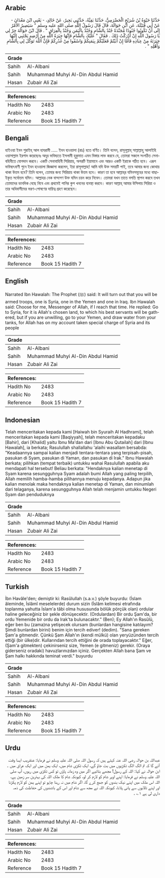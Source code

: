 ## Arabic


<div dir="rtl" lang="ar" style={{fontSize:'larger',backgroundColor:'#f8f9fa',padding:20}}>
حَدَّثَنَا حَيْوَةُ بْنُ شُرَيْحٍ الْحَضْرَمِيُّ، حَدَّثَنَا بَقِيَّةُ، حَدَّثَنِي بَحِيرٌ، عَنْ خَالِدٍ، - يَعْنِي ابْنَ مَعْدَانَ - عَنْ أَبِي قُتَيْلَةَ، عَنِ ابْنِ حَوَالَةَ، قَالَ قَالَ رَسُولُ اللَّهِ صلى الله عليه وسلم ‏"‏ سَيَصِيرُ الأَمْرُ إِلَى أَنْ تَكُونُوا جُنُودًا مُجَنَّدَةً جُنْدٌ بِالشَّامِ وَجُنْدٌ بِالْيَمَنِ وَجُنْدٌ بِالْعِرَاقِ ‏"‏ ‏.‏ قَالَ ابْنُ حَوَالَةَ خِرْ لِي يَا رَسُولَ اللَّهِ إِنْ أَدْرَكْتُ ذَلِكَ ‏.‏ فَقَالَ ‏"‏ عَلَيْكَ بِالشَّامِ فَإِنَّهَا خِيَرَةُ اللَّهِ مِنْ أَرْضِهِ يَجْتَبِي إِلَيْهَا خِيَرَتَهُ مِنْ عِبَادِهِ فَأَمَّا إِنْ أَبَيْتُمْ فَعَلَيْكُمْ بِيَمَنِكُمْ وَاسْقُوا مِنْ غُدُرِكُمْ فَإِنَّ اللَّهَ تَوَكَّلَ لِي بِالشَّامِ وَأَهْلِهِ ‏"‏ ‏.‏
</div>
<div style={{backgroundColor:'#f8f9fa',padding:20, marginBottom: 10}}><table> <thead> <tr> <th>Grade</th> <th></th> </tr> </thead> <tbody> <tr><td>Sahih</td><td>Al-Albani</td></tr><tr><td>Sahih</td><td>Muhammad Muhyi Al-Din Abdul Hamid</td></tr><tr><td>Hasan</td><td>Zubair Ali Zai</td></tr></tbody></table><table> <thead> <tr> <th>References:</th> <th></th> </tr> </thead> <tbody><tr><td>Hadith No</td><td>2483</td></tr><tr><td>Arabic No</td><td>2483</td></tr><tr><td>Reference</td><td>Book 15 Hadith 7</td></tr></tbody></table></div>

## Bengali


<div dir="ltr" lang="bn" style={{fontSize:'larger',backgroundColor:'#f8f9fa',padding:20}}>
হাইওয়া ইবন শুরাইহ্ আল হাযরামী ..... ইবন হাওয়ালা (রাঃ) হতে বর্ণিত। তিনি বলেন, রাসূলূল্লাহ্ সাল্লাল্লাহু আলাইহি ওয়াসাল্লাম ইরশাদ করেছেনঃ অদূর ভবিষ্যতে ইসলামী হুকুমাত এমন বিস্তার লাভ করবে যে, তোমরা সকলে সংগঠিত সেনাবহিনীতে যোগদান করবে। একটি সেনাবাহিনী সিরিয়ায়, অপরটি ইয়ামানে এবং আরও একটি ইরাকে গঠিত হবে। এরূপ ভবিষ্যৎবাণী শুনে ইবন হাওয়ালা জিজ্ঞাসা করলেন, ইয়া রাসূলাল্লাহ! আমি যদি উক্ত সময়টি পাই, তবে আমার জন্য কোথায় থাকা উত্তম হবে? তিনি বলেন, তোমার জন্য সিরিয়ায় থাকা উত্তম হবে। কারণ তা হবে আল্লাহ্‌র যমিনসমূহের মধ্যে বাছাইকৃত সর্বোত্তম যমিন। আল্লাহর নেক বান্দাগণ উক্ত যমিন চয়ন করে নিবেন। তোমরা যখন তাতে বসতি স্থাপন করবে তখন তোমাদের ডানদিক বেছে নিবে এবং প্রথমেই পানির কুপ খননের ব্যবস্থা করবে। কারণ আল্লাহ্ আমার উসিলায় সিরিয়া ও তার অধিবাসীদের ভরণ-পোষণের দায়িত্ব গ্রহণ করেছেন।
</div>
<div style={{backgroundColor:'#f8f9fa',padding:20, marginBottom: 10}}><table> <thead> <tr> <th>Grade</th> <th></th> </tr> </thead> <tbody> <tr><td>Sahih</td><td>Al-Albani</td></tr><tr><td>Sahih</td><td>Muhammad Muhyi Al-Din Abdul Hamid</td></tr><tr><td>Hasan</td><td>Zubair Ali Zai</td></tr></tbody></table><table> <thead> <tr> <th>References:</th> <th></th> </tr> </thead> <tbody><tr><td>Hadith No</td><td>2483</td></tr><tr><td>Arabic No</td><td>2483</td></tr><tr><td>Reference</td><td>Book 15 Hadith 7</td></tr></tbody></table></div>

## English


<div dir="ltr" lang="en" style={{fontSize:'larger',backgroundColor:'#f8f9fa',padding:20}}>
Narrated Ibn Hawalah: The Prophet (ﷺ) said: It will turn out that you will be armed troops, one is Syria, one in the Yemen and one in Iraq. Ibn Hawalah said: Choose for me, Messenger of Allah, if I reach that time. He replied: Go to Syria, for it is Allah's chosen land, to which his best servants will be gathered, but if you are unwilling, go to your Yemen, and draw water from your tanks, for Allah has on my account taken special charge of Syria and its people
</div>
<div style={{backgroundColor:'#f8f9fa',padding:20, marginBottom: 10}}><table> <thead> <tr> <th>Grade</th> <th></th> </tr> </thead> <tbody> <tr><td>Sahih</td><td>Al-Albani</td></tr><tr><td>Sahih</td><td>Muhammad Muhyi Al-Din Abdul Hamid</td></tr><tr><td>Hasan</td><td>Zubair Ali Zai</td></tr></tbody></table><table> <thead> <tr> <th>References:</th> <th></th> </tr> </thead> <tbody><tr><td>Hadith No</td><td>2483</td></tr><tr><td>Arabic No</td><td>2483</td></tr><tr><td>Reference</td><td>Book 15 Hadith 7</td></tr></tbody></table></div>

## Indonesian


<div dir="ltr" lang="id" style={{fontSize:'larger',backgroundColor:'#f8f9fa',padding:20}}>
Telah menceritakan kepada kami [Haiwah bin Syuraih Al Hadhrami], telah menceritakan kepada kami [Baqiyyah], telah menceritakan kepadaku [Bahir], dari [Khalid] yaitu Ibnu Ma'dan dari [Ibnu Abu Qutailah] dari [Ibnu Hawalah], ia berkata; Rasulullah shallallahu 'alaihi wasallam bersabda: "Keadaannya sampai kalian menjadi tentara-tentara yang terpisah-pisah, pasukan di Syam, pasukan di Yaman, dan pasukan di Irak." Ibnu Hawalah berkata; pilihkan (tempat terbaik) untukku wahai Rasulullah apabila aku mendapati hal tersebut! Beliau berkata: "Hendaknya kalian menetap di Syam karena sesungguhnya Syam adalah bumi Allah yang paling terpilih, Allah memilih hamba-hamba pilihannya menuju kepadanya. Adapun jika kalian menolak maka hendaknya kalian menetap di Yaman, dan minumlah dari telaganya, karena sesungguhnya Allah telah menjamin untukku Negeri Syam dan penduduknya
</div>
<div style={{backgroundColor:'#f8f9fa',padding:20, marginBottom: 10}}><table> <thead> <tr> <th>Grade</th> <th></th> </tr> </thead> <tbody> <tr><td>Sahih</td><td>Al-Albani</td></tr><tr><td>Sahih</td><td>Muhammad Muhyi Al-Din Abdul Hamid</td></tr><tr><td>Hasan</td><td>Zubair Ali Zai</td></tr></tbody></table><table> <thead> <tr> <th>References:</th> <th></th> </tr> </thead> <tbody><tr><td>Hadith No</td><td>2483</td></tr><tr><td>Arabic No</td><td>2483</td></tr><tr><td>Reference</td><td>Book 15 Hadith 7</td></tr></tbody></table></div>

## Turkish


<div dir="ltr" lang="tr" style={{fontSize:'larger',backgroundColor:'#f8f9fa',padding:20}}>
İbn Havâle'den; demiştir ki: Rasûlullah (s.a.v.) şöyle buyurdu: (İslam âleminde, İslâmî meselelerde) durum sizin (İslâm kelimesi etrafında toplanma yahutta İslam'a tâbi olma hususunda bölük pörçük olan) ordular haline geleceğiniz bir şekle dönüşecektir. (Ordulardan) Bir ordu Şam'da, bir ordu Yemenide bir ordu da Irak'ta bulunacaktır." (Ben); Ey Allah'ın Rasûlü, eğer ben bu (zama)na yetişecek olursam (bunlardan hangisine katılayım? Şimdi bunlardan birini) benim için tercih ediver! (dedim). "Sana gereken Şam'a gitmendir. Çünkü Şam Allah'ın (kendi mülkü) olan yeryüzünden tercih ettiği (bir ülke)dir. Kullarından tercih ettiğini de orada toplayacaktır." Eğer, (Şam'a gitmekten) çekinirseniz size, Yemen (e gitmeniz) gerekir. (Oraya giderseniz oradaki) havuzlarınızdan içiniz. Gerçekten Allah bana Şam ve Şam halkı hakkında teminat verdi." buyurdu
</div>
<div style={{backgroundColor:'#f8f9fa',padding:20, marginBottom: 10}}><table> <thead> <tr> <th>Grade</th> <th></th> </tr> </thead> <tbody> <tr><td>Sahih</td><td>Al-Albani</td></tr><tr><td>Sahih</td><td>Muhammad Muhyi Al-Din Abdul Hamid</td></tr><tr><td>Hasan</td><td>Zubair Ali Zai</td></tr></tbody></table><table> <thead> <tr> <th>References:</th> <th></th> </tr> </thead> <tbody><tr><td>Hadith No</td><td>2483</td></tr><tr><td>Arabic No</td><td>2483</td></tr><tr><td>Reference</td><td>Book 15 Hadith 7</td></tr></tbody></table></div>

## Urdu


<div dir="rtl" lang="ur" style={{fontSize:'larger',backgroundColor:'#f8f9fa',padding:20}}>
عبداللہ بن حوالہ رضی اللہ عنہ کہتے ہیں کہ رسول اللہ صلی اللہ علیہ وسلم نے فرمایا: عنقریب ایسا وقت آئے گا کہ تم الگ الگ ٹکڑیوں میں بٹ جاؤ گے، ایک ٹکڑی شام میں، ایک یمن میں اور ایک عراق میں ۔ ابن حوالہ نے کہا: اللہ کے رسول! مجھے بتائیے اگر میں وہ زمانہ پاؤں تو کس ٹکڑی میں رہوں، آپ صلی اللہ علیہ وسلم نے فرمایا: اپنے اوپر شام کو لازم کر لو، کیونکہ شام کا ملک اللہ کی بہترین سر زمین ہے، اللہ اس ملک میں اپنے نیک بندوں کو جمع کرے گا، اگر شام میں نہ رہنا چاہو تو اپنے یمن کو لازم پکڑنا اور اپنے تالابوں سے پانی پلانا، کیونکہ اللہ نے مجھ سے شام اور اس کے باشندوں کی حفاظت کی ذمہ داری لی ہے ۱؎ ۔
</div>
<div style={{backgroundColor:'#f8f9fa',padding:20, marginBottom: 10}}><table> <thead> <tr> <th>Grade</th> <th></th> </tr> </thead> <tbody> <tr><td>Sahih</td><td>Al-Albani</td></tr><tr><td>Sahih</td><td>Muhammad Muhyi Al-Din Abdul Hamid</td></tr><tr><td>Hasan</td><td>Zubair Ali Zai</td></tr></tbody></table><table> <thead> <tr> <th>References:</th> <th></th> </tr> </thead> <tbody><tr><td>Hadith No</td><td>2483</td></tr><tr><td>Arabic No</td><td>2483</td></tr><tr><td>Reference</td><td>Book 15 Hadith 7</td></tr></tbody></table></div>